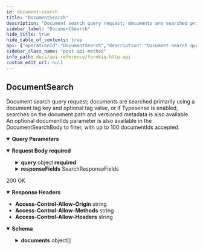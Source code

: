 ```yaml
---
id: document-search
title: "DocumentSearch"
description: "Document search query request; documents are searched primarily using a document tag key and optional tag value, or if Typesense is enabled, searches on the document path and versioned metadata is also available. An optional documentIds parameter is also available in the DocumentSearchBody to filter, with up to 100 documentIds accepted."
sidebar_label: "DocumentSearch"
hide_title: true
hide_table_of_contents: true
api: {"operationId":"DocumentSearch","description":"Document search query request; documents are searched primarily using a document tag key and optional tag value, or if Typesense is enabled, searches on the document path and versioned metadata is also available. An optional documentIds parameter is also available in the DocumentSearchBody to filter, with up to 100 documentIds accepted.","tags":["Document Search"],"parameters":[{"name":"siteId","in":"query","description":"Site Identifier","required":false,"schema":{"type":"string"}},{"name":"limit","in":"query","description":"Limit Results","required":false,"schema":{"type":"string","default":"10"}},{"name":"next","in":"query","description":"Next page of results token","required":false,"schema":{"type":"string"}},{"name":"previous","in":"query","description":"Previous page of results token","schema":{"type":"string"}}],"requestBody":{"required":true,"content":{"application/json":{"schema":{"required":["query"],"type":"object","description":"Document search tag criteria","properties":{"query":{"type":"object","description":"Document tag search criteria","properties":{"text":{"type":"string","description":"Full text search"},"meta":{"type":"object","properties":{"folder":{"type":"string","description":"Searches for a folder"},"path":{"type":"string","description":"Searches for a Path of document"},"indexType":{"type":"string","description":"Searches in an index","enum":["folder"]},"indexFilterBeginsWith":{"type":"string","description":"Returns index records that begins with a particular substring"}},"title":"DocumentSearchItemMeta"},"tag":{"required":["key"],"type":"object","properties":{"beginsWith":{"type":"string","description":"Searches for strings that begin with"},"eq":{"type":"string","description":"Searches for strings that eq"},"eqOr":{"type":"array","description":"Searches for ANY strings that eq","items":{"type":"string"}},"key":{"type":"string","description":"Tag key to search"}},"title":"DocumentSearchItemTag"},"documentIds":{"type":"array","description":"List of DocumentIds to filter search results on","items":{"type":"string"}}},"title":"DocumentSearch"},"responseFields":{"properties":{"tags":{"type":"array","items":{"type":"string"}}},"title":"SearchResponseFields"}},"title":"DocumentSearchRequest"},"examples":{"Search_By_Key":{"value":{"query":{"tag":{"key":"category"}}}},"Search_By_Value":{"value":{"query":{"tag":{"key":"category","eq":"person"}}}},"Tag_Value_Begins_With":{"value":{"query":{"tag":{"key":"firstname","beginsWith":"jo"}}}},"Search_By_Value_for_Specific_Documents":{"value":{"query":{"tag":{"key":"category","eq":"person"},"documentIds":["1","2"]}}}}}}},"responses":{"200":{"description":"200 OK","headers":{"Access-Control-Allow-Origin":{"schema":{"type":"string"}},"Access-Control-Allow-Methods":{"schema":{"type":"string"}},"Access-Control-Allow-Headers":{"schema":{"type":"string"}}},"content":{"application/json":{"schema":{"type":"object","properties":{"next":{"type":"string","description":"Next page of results token"},"previous":{"type":"string","description":"Previous page of results token"},"documents":{"type":"array","description":"List of search result documents","items":{"type":"object","properties":{"siteId":{"type":"string","description":"Site Identifier"},"path":{"type":"string","description":"Path or Name of document"},"insertedDate":{"type":"string","description":"Inserted Timestamp"},"lastModifiedDate":{"type":"string","description":"Last Modified Timestamp"},"folder":{"type":"boolean","description":"Is Result a Document Folder"},"indexKey":{"type":"string","description":"populated if search result are from an index"},"checksum":{"type":"string","description":"Document checksum, changes when document file changes"},"documentId":{"type":"string","description":"Document Identifier"},"contentType":{"type":"string","description":"Document Content-Type"},"userId":{"type":"string","description":"User who added document"},"contentLength":{"type":"integer","description":"Document size"},"versionId":{"type":"string","description":"Document version"},"belongsToDocumentId":{"type":"string","description":"Parent Document Identifier"},"matchedTag":{"type":"object","properties":{"key":{"type":"string","description":"Tag key"},"value":{"type":"string","description":"Tag value"},"type":{"type":"string","description":"Tag type"}},"title":"DocumentSearchMatchTag"},"tags":{"type":"object"}},"title":"SearchResultDocument"}}},"title":"DocumentSearchResponse"}}}}},"security":[{"ApiAuthorization":[]}],"x-amazon-apigateway-integration":{"uri":{"Fn::Sub":"arn:aws:apigateway:${AWS::Region}:lambda:path/2015-03-31/functions/${DocumentsApiRequests.Arn}/invocations"},"responses":{"default":{"statusCode":"200","responseParameters":{"method.response.header.Access-Control-Allow-Methods":"'*'","method.response.header.Access-Control-Allow-Headers":"'Content-Type,X-Amz-Date,Authorization,X-Api-Key'","method.response.header.Access-Control-Allow-Origin":"'*'"}}},"passthroughBehavior":"when_no_templates","httpMethod":"POST","type":"aws_proxy","payloadFormatVersion":"1.0"},"extensions":[{"key":"x-amazon-apigateway-integration","value":{"uri":{"Fn::Sub":"arn:aws:apigateway:${AWS::Region}:lambda:path/2015-03-31/functions/${DocumentsApiRequests.Arn}/invocations"},"responses":{"default":{"statusCode":"200","responseParameters":{"method.response.header.Access-Control-Allow-Methods":"'*'","method.response.header.Access-Control-Allow-Headers":"'Content-Type,X-Amz-Date,Authorization,X-Api-Key'","method.response.header.Access-Control-Allow-Origin":"'*'"}}},"passthroughBehavior":"when_no_templates","httpMethod":"POST","type":"aws_proxy","payloadFormatVersion":"1.0"}}],"method":"post","path":"/search","servers":[{"url":"http://localhost","description":"Local development server"}],"securitySchemes":{"ApiAuthorization":{"type":"oauth2","flows":{},"x-amazon-apigateway-authorizer":{"type":"jwt","jwtConfiguration":{"issuer":{"Fn::Sub":"https://cognito-idp.${AWS::Region}.amazonaws.com/${CognitoUserPool}"},"audience":[{"Fn::Sub":"${CognitoUserPoolClient}"}]},"identitySource":"$request.header.Authorization"}}},"jsonRequestBodyExample":{"query":{"text":"string","meta":{"folder":"string","path":"string","indexType":"folder","indexFilterBeginsWith":"string"},"tag":{"beginsWith":"string","eq":"string","eqOr":["string"],"key":"string"},"documentIds":["string"]},"responseFields":{"tags":["string"]}},"info":{"title":"FormKiQ HTTP API","contact":{"name":"FormKiQ","url":"https://formkiq.com","email":"support@formkiq.com"},"x-logo":{"url":"https://docs.formkiq.com/docs/latest/_images/formkiq-logo.png","backgroundColor":"#FFFFFF","altText":"FormKiQ Logo"},"license":{"name":"Apache 2.0","url":"https://www.apache.org/licenses/LICENSE-2.0.html"},"description":"Formkiq API: Document Management Platform API using JWT Authentication","version":"1.12.0"},"postman":{"name":"Document Search","description":{"content":"Document search query request; documents are searched primarily using a document tag key and optional tag value, or if Typesense is enabled, searches on the document path and versioned metadata is also available. An optional documentIds parameter is also available in the DocumentSearchBody to filter, with up to 100 documentIds accepted.","type":"text/plain"},"url":{"path":["search"],"host":["{{baseUrl}}"],"query":[{"disabled":false,"description":{"content":"Site Identifier","type":"text/plain"},"key":"siteId","value":""},{"disabled":false,"description":{"content":"Limit Results","type":"text/plain"},"key":"limit","value":""},{"disabled":false,"description":{"content":"Next page of results token","type":"text/plain"},"key":"next","value":""},{"disabled":false,"description":{"content":"Previous page of results token","type":"text/plain"},"key":"previous","value":""}],"variable":[]},"header":[{"key":"Content-Type","value":"application/json"},{"key":"Accept","value":"application/json"}],"method":"POST","body":{"mode":"raw","raw":"\"\"","options":{"raw":{"language":"json"}}},"auth":{"type":"oauth2","oauth2":[]}}}
sidebar_class_name: "post api-method"
info_path: docs/api-reference/formkiq-http-api
custom_edit_url: null
---
```



## DocumentSearch



Document search query request; documents are searched primarily using a document tag key and optional tag value, or if Typesense is enabled, searches on the document path and versioned metadata is also available. An optional documentIds parameter is also available in the DocumentSearchBody to filter, with up to 100 documentIds accepted.

<details style={{"marginBottom":"1rem"}} data-collapsed={false} open={true}><summary style={{}}><strong>Query Parameters</strong></summary><div><ul><ParamsItem className={"paramsItem"} param={{"name":"siteId","in":"query","description":"Site Identifier","required":false,"schema":{"type":"string"}}}></ParamsItem><ParamsItem className={"paramsItem"} param={{"name":"limit","in":"query","description":"Limit Results","required":false,"schema":{"type":"string","default":"10"}}}></ParamsItem><ParamsItem className={"paramsItem"} param={{"name":"next","in":"query","description":"Next page of results token","required":false,"schema":{"type":"string"}}}></ParamsItem><ParamsItem className={"paramsItem"} param={{"name":"previous","in":"query","description":"Previous page of results token","schema":{"type":"string"}}}></ParamsItem></ul></div></details><MimeTabs><TabItem label={"application/json"} value={"application/json-schema"}><details style={{}} data-collapsed={false} open={true}><summary style={{"textAlign":"left"}}><strong>Request Body</strong><strong style={{"fontSize":"var(--ifm-code-font-size)","color":"var(--openapi-required)"}}> required</strong></summary><div style={{"textAlign":"left","marginLeft":"1rem"}}></div><ul style={{"marginLeft":"1rem"}}><SchemaItem collapsible={true} className={"schemaItem"}><details style={{}}><summary style={{}}><strong>query</strong><span style={{"opacity":"0.6"}}> object</span><strong style={{"fontSize":"var(--ifm-code-font-size)","color":"var(--openapi-required)"}}> required</strong></summary><div style={{"marginLeft":"1rem"}}><div style={{"marginTop":".5rem","marginBottom":".5rem"}}>

Document tag search criteria

</div><SchemaItem collapsible={false} name={"text"} required={false} schemaName={"string"} qualifierMessage={undefined} schema={{"type":"string","description":"Full text search"}}></SchemaItem><SchemaItem collapsible={true} className={"schemaItem"}><details style={{}}><summary style={{}}><strong>meta</strong><span style={{"opacity":"0.6"}}> object</span></summary><div style={{"marginLeft":"1rem"}}><SchemaItem collapsible={false} name={"folder"} required={false} schemaName={"string"} qualifierMessage={undefined} schema={{"type":"string","description":"Searches for a folder"}}></SchemaItem><SchemaItem collapsible={false} name={"path"} required={false} schemaName={"string"} qualifierMessage={undefined} schema={{"type":"string","description":"Searches for a Path of document"}}></SchemaItem><SchemaItem collapsible={false} name={"indexType"} required={false} schemaName={"string"} qualifierMessage={"**Possible values:** [`folder`]"} schema={{"type":"string","description":"Searches in an index","enum":["folder"]}}></SchemaItem><SchemaItem collapsible={false} name={"indexFilterBeginsWith"} required={false} schemaName={"string"} qualifierMessage={undefined} schema={{"type":"string","description":"Returns index records that begins with a particular substring"}}></SchemaItem></div></details></SchemaItem><SchemaItem collapsible={true} className={"schemaItem"}><details style={{}}><summary style={{}}><strong>tag</strong><span style={{"opacity":"0.6"}}> object</span></summary><div style={{"marginLeft":"1rem"}}><SchemaItem collapsible={false} name={"beginsWith"} required={false} schemaName={"string"} qualifierMessage={undefined} schema={{"type":"string","description":"Searches for strings that begin with"}}></SchemaItem><SchemaItem collapsible={false} name={"eq"} required={false} schemaName={"string"} qualifierMessage={undefined} schema={{"type":"string","description":"Searches for strings that eq"}}></SchemaItem><SchemaItem collapsible={false} name={"eqOr"} required={false} schemaName={"string[]"} qualifierMessage={undefined} schema={{"type":"array","description":"Searches for ANY strings that eq","items":{"type":"string"}}}></SchemaItem><SchemaItem collapsible={false} name={"key"} required={true} schemaName={"string"} qualifierMessage={undefined} schema={{"type":"string","description":"Tag key to search"}}></SchemaItem></div></details></SchemaItem><SchemaItem collapsible={false} name={"documentIds"} required={false} schemaName={"string[]"} qualifierMessage={undefined} schema={{"type":"array","description":"List of DocumentIds to filter search results on","items":{"type":"string"}}}></SchemaItem></div></details></SchemaItem><SchemaItem collapsible={true} className={"schemaItem"}><details style={{}}><summary style={{}}><strong>responseFields</strong><span style={{"opacity":"0.6"}}> SearchResponseFields</span></summary><div style={{"marginLeft":"1rem"}}><SchemaItem collapsible={false} name={"tags"} required={false} schemaName={"string[]"} qualifierMessage={undefined} schema={{"type":"array","items":{"type":"string"}}}></SchemaItem></div></details></SchemaItem></ul></details></TabItem></MimeTabs><div><ApiTabs><TabItem label={"200"} value={"200"}><div>

200 OK

</div><details style={{"textAlign":"left","marginBottom":"1rem"}} data-collaposed={true} open={false}><summary style={{}}><strong>Response Headers</strong></summary><ul style={{"marginLeft":"1rem"}}><li className={"schemaItem"}><summary style={{}}><strong>Access-Control-Allow-Origin</strong><span style={{"opacity":"0.6"}}> string</span></summary><div></div></li><li className={"schemaItem"}><summary style={{}}><strong>Access-Control-Allow-Methods</strong><span style={{"opacity":"0.6"}}> string</span></summary><div></div></li><li className={"schemaItem"}><summary style={{}}><strong>Access-Control-Allow-Headers</strong><span style={{"opacity":"0.6"}}> string</span></summary><div></div></li></ul></details><div><MimeTabs schemaType={"response"}><TabItem label={"application/json"} value={"application/json"}><SchemaTabs><TabItem label={"Schema"} value={"Schema"}><details style={{}} data-collapsed={false} open={true}><summary style={{"textAlign":"left"}}><strong>Schema</strong></summary><div style={{"textAlign":"left","marginLeft":"1rem"}}></div><ul style={{"marginLeft":"1rem"}}><SchemaItem collapsible={false} name={"next"} required={false} schemaName={"string"} qualifierMessage={undefined} schema={{"type":"string","description":"Next page of results token"}}></SchemaItem><SchemaItem collapsible={false} name={"previous"} required={false} schemaName={"string"} qualifierMessage={undefined} schema={{"type":"string","description":"Previous page of results token"}}></SchemaItem><SchemaItem collapsible={true} className={"schemaItem"}><details style={{}}><summary style={{}}><strong>documents</strong><span style={{"opacity":"0.6"}}> object[]</span></summary><div style={{"marginLeft":"1rem"}}><div style={{"marginTop":".5rem","marginBottom":".5rem"}}>

List of search result documents

</div><li><div style={{"fontSize":"var(--ifm-code-font-size)","opacity":"0.6","marginLeft":"-.5rem","paddingBottom":".5rem"}}>Array [</div></li><SchemaItem collapsible={false} name={"siteId"} required={false} schemaName={"string"} qualifierMessage={undefined} schema={{"type":"string","description":"Site Identifier"}}></SchemaItem><SchemaItem collapsible={false} name={"path"} required={false} schemaName={"string"} qualifierMessage={undefined} schema={{"type":"string","description":"Path or Name of document"}}></SchemaItem><SchemaItem collapsible={false} name={"insertedDate"} required={false} schemaName={"string"} qualifierMessage={undefined} schema={{"type":"string","description":"Inserted Timestamp"}}></SchemaItem><SchemaItem collapsible={false} name={"lastModifiedDate"} required={false} schemaName={"string"} qualifierMessage={undefined} schema={{"type":"string","description":"Last Modified Timestamp"}}></SchemaItem><SchemaItem collapsible={false} name={"folder"} required={false} schemaName={"boolean"} qualifierMessage={undefined} schema={{"type":"boolean","description":"Is Result a Document Folder"}}></SchemaItem><SchemaItem collapsible={false} name={"indexKey"} required={false} schemaName={"string"} qualifierMessage={undefined} schema={{"type":"string","description":"populated if search result are from an index"}}></SchemaItem><SchemaItem collapsible={false} name={"checksum"} required={false} schemaName={"string"} qualifierMessage={undefined} schema={{"type":"string","description":"Document checksum, changes when document file changes"}}></SchemaItem><SchemaItem collapsible={false} name={"documentId"} required={false} schemaName={"string"} qualifierMessage={undefined} schema={{"type":"string","description":"Document Identifier"}}></SchemaItem><SchemaItem collapsible={false} name={"contentType"} required={false} schemaName={"string"} qualifierMessage={undefined} schema={{"type":"string","description":"Document Content-Type"}}></SchemaItem><SchemaItem collapsible={false} name={"userId"} required={false} schemaName={"string"} qualifierMessage={undefined} schema={{"type":"string","description":"User who added document"}}></SchemaItem><SchemaItem collapsible={false} name={"contentLength"} required={false} schemaName={"integer"} qualifierMessage={undefined} schema={{"type":"integer","description":"Document size"}}></SchemaItem><SchemaItem collapsible={false} name={"versionId"} required={false} schemaName={"string"} qualifierMessage={undefined} schema={{"type":"string","description":"Document version"}}></SchemaItem><SchemaItem collapsible={false} name={"belongsToDocumentId"} required={false} schemaName={"string"} qualifierMessage={undefined} schema={{"type":"string","description":"Parent Document Identifier"}}></SchemaItem><SchemaItem collapsible={true} className={"schemaItem"}><details style={{}}><summary style={{}}><strong>matchedTag</strong><span style={{"opacity":"0.6"}}> object</span></summary><div style={{"marginLeft":"1rem"}}><SchemaItem collapsible={false} name={"key"} required={false} schemaName={"string"} qualifierMessage={undefined} schema={{"type":"string","description":"Tag key"}}></SchemaItem><SchemaItem collapsible={false} name={"value"} required={false} schemaName={"string"} qualifierMessage={undefined} schema={{"type":"string","description":"Tag value"}}></SchemaItem><SchemaItem collapsible={false} name={"type"} required={false} schemaName={"string"} qualifierMessage={undefined} schema={{"type":"string","description":"Tag type"}}></SchemaItem></div></details></SchemaItem><SchemaItem collapsible={false} name={"tags"} required={false} schemaName={"object"} qualifierMessage={undefined} schema={{"type":"object"}}></SchemaItem><li><div style={{"fontSize":"var(--ifm-code-font-size)","opacity":"0.6","marginLeft":"-.5rem"}}>]</div></li></div></details></SchemaItem></ul></details></TabItem><TabItem label={"Example (from schema)"} value={"Example (from schema)"}><ResponseSamples responseExample={"{\n  \"next\": \"string\",\n  \"previous\": \"string\",\n  \"documents\": [\n    {\n      \"siteId\": \"string\",\n      \"path\": \"string\",\n      \"insertedDate\": \"string\",\n      \"lastModifiedDate\": \"string\",\n      \"folder\": true,\n      \"indexKey\": \"string\",\n      \"checksum\": \"string\",\n      \"documentId\": \"string\",\n      \"contentType\": \"string\",\n      \"userId\": \"string\",\n      \"contentLength\": 0,\n      \"versionId\": \"string\",\n      \"belongsToDocumentId\": \"string\",\n      \"matchedTag\": {\n        \"key\": \"string\",\n        \"value\": \"string\",\n        \"type\": \"string\"\n      },\n      \"tags\": {}\n    }\n  ]\n}"} language={"json"}></ResponseSamples></TabItem></SchemaTabs></TabItem></MimeTabs></div></TabItem></ApiTabs></div>
      